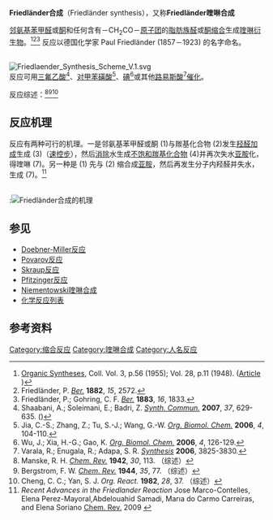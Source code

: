 '''Friedländer合成'''（Friedländer synthesis），又称'''Friedländer喹啉合成'''

[[邻氨基苯甲醛|邻氨基苯甲醛]]或[[酮|酮]]和任何含有－CH<sub>2</sub>CO－[[原子团|原子团]]的[[脂肪族|脂肪族]][[醛|醛]]或[[酮|酮]][[缩合|缩合]]生成[[喹啉|喹啉]][[衍生物|衍生物]]。<ref>[[Organic_Syntheses|Organic Syntheses]], Coll. Vol. 3, p.56 (1955); Vol. 28, p.11 (1948). ([http://www.orgsyn.org/orgsyn/prep.asp?prep=cv3p0056 Article] {{Wayback|url=http://www.orgsyn.org/orgsyn/prep.asp?prep=cv3p0056 |date=20110115113101 }})</ref><ref>Friedländer, P. ''[[Chemische_Berichte|Ber.]]'' '''1882''', ''15'', 2572.</ref><ref>Friedländer, P.; Gohring, C. F. ''[[Chemische_Berichte|Ber.]]'' '''1883''', ''16'', 1833.</ref>  反应以德国化学家 Paul Friedländer (1857－1923) 的名字命名。

<br />
[[Image:Friedlaender_Synthesis_Scheme_V.1.svg|center]]
<br />

反应可用[[三氟乙酸|三氟乙酸]]<ref>Shaabani, A.; Soleimani, E.; Badri, Z. ''[[Synth._Commun.|Synth. Commun.]]'' '''2007''', ''37'', 629-635. ({{DOI|10.1080/00397910601055230}})</ref>、[[对甲苯磺酸|对甲苯磺酸]]<ref>Jia, C.-S.; Zhang, Z.; Tu, S.-J.; Wang, G.-W. ''[[Org._Biomol._Chem.|Org. Biomol. Chem.]]'' '''2006''', ''4'', 104-110.</ref>、[[碘|碘]]<ref>Wu, J.; Xia, H.-G.; Gao, K. ''[[Org._Biomol._Chem.|Org. Biomol. Chem.]]'' '''2006''', ''4'', 126-129.</ref>或其他[[路易斯酸|路易斯酸]]<ref>Varala, R.; Enugala, R.; Adapa, S. R. ''[[Synthesis_(journal)|Synthesis]]'' '''2006''', 3825-3830.</ref>[[催化|催化]]。

反应综述：<ref>Manske, R. H. ''[[Chem._Rev.|Chem. Rev.]]'' '''1942''', ''30'', 113. （综述）</ref><ref>Bergstrom, F. W. ''[[Chem._Rev.|Chem. Rev.]]'' '''1944''', ''35'', 77. （综述）</ref><ref>Cheng, C. C.; Yan, S. J. ''Org. React.'' '''1982''', ''28'', 37. （综述）</ref>

==反应机理==
反应有两种可行的机理。一是邻氨基苯甲醛或酮 (1)与羰基化合物 (2)发生[[羟醛加成|羟醛加成]]生成 (3)（[[速控步|速控步]]），然后[[消除|消除]]水生成[[不饱和羰基化合物|不饱和羰基化合物]] (4)并再次失水[[亚胺|亚胺]]化，得喹啉 (7)。另一种是 (1) 先与 (2) 缩合成[[亚胺|亚胺]]，然后再发生分子内羟醛并失水，生成 (7)。<ref>''Recent Advances in the Friedlander Reaction'' Jose Marco-Contelles, Elena Perez-Mayoral,Abdelouahid Samadi, Marıa do Carmo Carreiras, and Elena Soriano [[Chem._Rev.|Chem. Rev.]] 2009 {{DOI|10.1021/cr800482c}}</ref>

<br />
:[[Image:FriedlanderReactionMechanism.svg|Friedländer合成的机理]]

==参见==
*[[Doebner-Miller反应|Doebner-Miller反应]]
*[[Povarov反应|Povarov反应]]
*[[Skraup反应|Skraup反应]]
*[[Pfitzinger反应|Pfitzinger反应]]
*[[Niementowski喹啉合成|Niementowski喹啉合成]]
*[[化学反应列表|化学反应列表]]

==参考资料==
{{Reflist}}

{{DEFAULTSORT:Friedlander合成}}
[[Category:缩合反应|Category:缩合反应]]
[[Category:喹啉合成|Category:喹啉合成]]
[[Category:人名反应|Category:人名反应]]